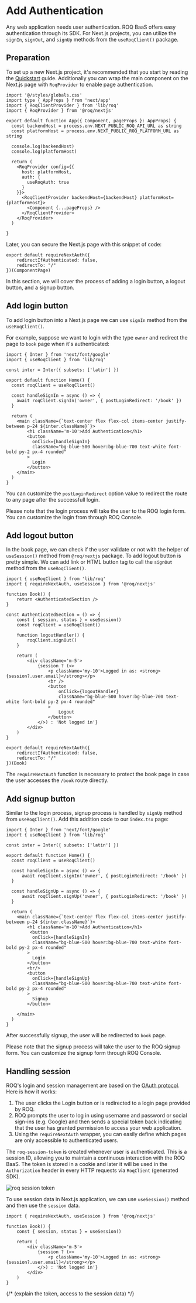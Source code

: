 
# Add Authentication

Any web application needs user authentication. ROQ BaaS offers easy authentication through its SDK. For Next.js projects, you can utilize the `signIn`, `signOut`, and `signUp` methods from the `useRoqClient()` package.

## Preparation

To set up a new Next.js project, it's recommended that you start by reading the [Quickstart](/next-js/quickstart) guide. Additionally you can wrap the main component on the Next.js page with `RoqProvider` to enable page authentication.

```tsx filename="_app.tsx"
import '@/styles/globals.css'
import type { AppProps } from 'next/app'
import { RoqClientProvider } from 'lib/roq'
import { RoqProvider } from '@roq/nextjs'

export default function App({ Component, pageProps }: AppProps) {
  const backendHost = process.env.NEXT_PUBLIC_ROQ_API_URL as string
  const platformHost = process.env.NEXT_PUBLIC_ROQ_PLATFORM_URL as string

  console.log(backendHost)
  console.log(platformHost)
  
  return (
    <RoqProvider config={{
      host: platformHost,
      auth: {
        useRoqAuth: true
      }
    }}>
      <RoqClientProvider backendHost={backendHost} platformHost={platformHost}>
        <Component {...pageProps} />
      </RoqClientProvider>
    </RoqProvider>
  )
 
}
```

Later, you can secure the Next.js page with this snippet of code:

```tsx 
export default requireNextAuth({
	redirectIfAuthenticated: false,
	redirectTo: "/"
})(ComponentPage)
```

In this section, we will cover the process of adding a login button, a logout button, and a signup button.

## Add login button

To add login button into a Next.js page we can use `signIn` method from the `useRoqClient()`. 

For example, suppose we want to login with the type `owner` and redirect the page to `book` page when it's authenticated:

```tsx filename="index.tsx" {10}
import { Inter } from 'next/font/google'
import { useRoqClient } from 'lib/roq'

const inter = Inter({ subsets: ['latin'] })

export default function Home() {
  const roqClient = useRoqClient()

  const handleSignIn = async () => {
	await roqClient.signIn('owner', { postLoginRedirect: '/book' })
  }

  return (
    <main className={`text-center flex flex-col items-center justify-between p-24 ${inter.className}`}>
        <h1 className='m-10'>Add Authentication</h1>
	    <button 
          onClick={handleSignIn}
          className="bg-blue-500 hover:bg-blue-700 text-white font-bold py-2 px-4 rounded"
        >
          Login
        </button>
    </main>
  )
}
```

You can customize the `postLoginRedirect` option value to redirect the route to any page after the successfull login.

<Callout type="info">
Please note that the login process will take the user to the ROQ login form. You can customize the login from through ROQ Console.
</Callout>

## Add logout button

In the book page, we can check if the user validate or not with the helper of `useSession()` method from `@roq/nextjs` package. To add logout button is pretty simple. We can add link or HTML button tag to call the `signOut` method from the `useRoqClient()`.

```tsx filename="book.tsx" {13}
import { useRoqClient } from 'lib/roq'
import { requireNextAuth, useSession } from '@roq/nextjs'

function Book() {
	return <AuthenticatedSection />
}

const AuthenticatedSection = () => {
	const { session, status } = useSession()
	const roqClient = useRoqClient()
	
	function logoutHandler() {
		roqClient.signOut()
	}

	return (
		<div className='m-5'>
			{session ? (<>
				<p className='my-10'>Logged in as: <strong>{session?.user.email}</strong></p>
				<br />
				<button
					onClick={logoutHandler}
					className="bg-blue-500 hover:bg-blue-700 text-white font-bold py-2 px-4 rounded"
				>
					Logout
				</button>
			</>) : 'Not logged in'}
		</div>
	)
}

export default requireNextAuth({
	redirectIfAuthenticated: false,
	redirectTo: "/"
})(Book)
```
The `requireNextAuth` function is necessary to protect the book page in case the user accesses the `/book` route directly. 

## Add signup button

Similar to the login process, signup process is handled by `signUp` method from `useRoqClient()`. Add this addition code to our `index.tsx` page:

```tsx filename="index.tsx" {14}
import { Inter } from 'next/font/google'
import { useRoqClient } from 'lib/roq'

const inter = Inter({ subsets: ['latin'] })

export default function Home() {
  const roqClient = useRoqClient()

  const handleSignIn = async () => {
      await roqClient.signIn('owner', { postLoginRedirect: '/book' })
  }

  const handleSignUp = async () => {
      await roqClient.signUp('owner', { postLoginRedirect: '/book' })
  }

  return (
    <main className={`text-center flex flex-col items-center justify-between p-24 ${inter.className}`}>
        <h1 className='m-10'>Add Authentication</h1>
	     <button 
          onClick={handleSignIn}
          className="bg-blue-500 hover:bg-blue-700 text-white font-bold py-2 px-4 rounded"
        >
          Login
        </button>
        <br/>
        <button 
          onClick={handleSignUp}
          className="bg-blue-500 hover:bg-blue-700 text-white font-bold py-2 px-4 rounded"
        >
          Signup
        </button>

    </main>
  )
}
```
After successfully signup, the user will be redirected to `book` page.

<Callout type="info">
Please note that the signup process will take the user to the ROQ signup form. You can customize the signup form through ROQ Console.
</Callout>

## Handling session 

ROQ's login and session management are based on the [OAuth protocol](https://oauth.net/2/). Here is how it works:

1. The user clicks the Login button or is redirected to a login page provided by ROQ.
2. ROQ prompts the user to log in using username and password or social sign-ins (e.g. Google) and then sends a special token back indicating that the user has granted permission to access your web application.
3. Using the `requireNextAuth` wrapper, you can easily define which pages are only accessible to authenticated users.

The `roq-session-token` is created whenever user is authenticated. This is a session ID, allowing you to maintain a continuous interaction with the ROQ BaaS. The token is stored in a cookie and later it will be used in the `Authorization` header in every HTTP requests via `RoqClient` (generated SDK).


![roq session token](/screenshots/roq-session-token.png)

To use session data in Next.js application, we can use `useSession()` method and then use the `session` data.

```tsx
import { requireNextAuth, useSession } from '@roq/nextjs'

function Book() {
	const { session, status } = useSession()

	return (
		<div className='m-5'>
			{session ? (<>
				<p className='my-10'>Logged in as: <strong>{session?.user.email}</strong></p>
			</>) : 'Not logged in'}
		</div>
	)
}
```



{/*
(explain the token, access to the session data)
*/}